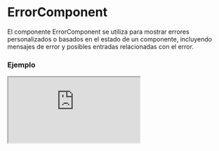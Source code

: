 
# ErrorComponent

El componente ErrorComponent se utiliza para mostrar errores personalizados o basados en el estado de un componente, incluyendo mensajes de error y posibles entradas relacionadas con el error.

### Ejemplo

<Iframe src="https://fenextjs-component-storybook.vercel.app/iframe.html?args=&id=error-errorcomponent--index&viewMode=story" />

### Importacion

Para importar el componente ErrorComponent, se puede hacer desde fenextjs

```tsx copy
import { ErrorComponent } from "fenextjs";
```

### Parametros

| Parametro | Tipo | Requerido | Default | Descripcion |
| --------- | ---- | --------- | ------- | ----------- |
| error | ErrorFenextjs | no | undefined | Objeto de error que contiene el mensaje y otros detalles del error a mostrar. |
| useDataError | boolean | no | true | Indica si se debe incluir el error en el atributo 'data-error' como una cadena JSON. |
| useErrorInput | boolean | no | true | Indica si se debe mostrar información adicional sobre una entrada relacionada con el error, si está disponible. |
| className | string | no | '' | Clase CSS para personalizar el estilo del componente. |
| children | ReactNode | no | undefined | Contenido que se muestra dentro del componente si no se proporciona un error. |

### ErrorFenextjs

El error que se pasa al componente tiene distintos atributos:

| Propiedad | Tipo | Descripción |
| --- | --- | --- |
| code | ErrorCode | Código del error |
| message | string | Mensaje interno del error |
| msg | msg | Mensaje del error |
| input | input | Input del error |
| data | any | Data del error |

### Storybook

Para ver el storybook del componente lo puede hacer con este [link](https://fenextjs-component-storybook.vercel.app/?path=/story/error-errorcomponent--index)

### Usos

- Uso básico

```tsx copy
<ErrorComponent>Error inesperado</ErrorComponent>
```

- Error con mensaje personalizado

```tsx copy
<ErrorComponent error={new ErrorFenextjs({ msg: "Ocurrió un error" })} />
```

- Error con entrada relacionada

```tsx copy
<ErrorComponent error={new ErrorFenextjs({ msg: "Error en el campo", input: "email" })} />
```

